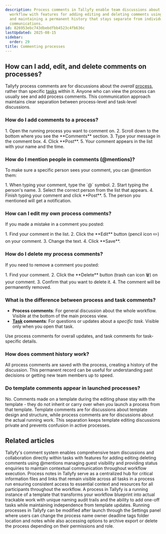 ```yaml
---
description: Process comments in Tallyfy enable team discussions about the overall
  workflow with features for adding editing and deleting comments using @mentions
  and maintaining a permanent history that stays separate from individual task-level
  communications.
id: 826953ebc743dbebdfbb4523c4fb636c
lastUpdated: 2025-08-15
sidebar:
  order: 29
title: Commenting processes
---
```



## How can I add, edit, and delete comments on processes?

Tallyfy process comments are for discussions about the *overall* [process](/products/pro/tracking-and-tasks/processes/), rather than specific [tasks](/products/pro/tracking-and-tasks/tasks/) within it. Anyone who can view the process can usually see and add process comments. This communication approach maintains clear separation between process-level and task-level discussions.

### How do I add comments to a process?

<Steps>
1. Open the running process you want to comment on.
2. Scroll down to the bottom where you see the **Comments** section.
3. Type your message in the comment box.
4. Click **Post**.
5. Your comment appears in the list with your name and the time.
</Steps>

### How do I mention people in comments (@mentions)?

To make sure a specific person sees your comment, you can @mention them:

<Steps>
1. When typing your comment, type the `@` symbol.
2. Start typing the person's name.
3. Select the correct person from the list that appears.
4. Finish typing your comment and click **Post**.
5. The person you mentioned will get a notification.
</Steps>

### How can I edit my own process comments?

If you made a mistake in a comment you posted:

<Steps>
1. Find your comment in the list.
2. Click the **Edit** button (pencil icon ✏️) on your comment.
3. Change the text.
4. Click **Save**.
</Steps>

### How do I delete my process comments?

If you need to remove a comment you posted:

<Steps>
1. Find your comment.
2. Click the **Delete** button (trash can icon 🗑️) on your comment.
3. Confirm that you want to delete it.
4. The comment will be permanently removed.
</Steps>

### What is the difference between process and task comments?

*   **Process comments**: For general discussion about the whole workflow. Visible at the bottom of the main process view.
*   **[Task](/products/pro/tracking-and-tasks/tasks/) comments**: For questions or updates about a *specific task*. Visible only when you open that task.

Use process comments for overall updates, and task comments for task-specific details.

### How does comment history work?

All process comments are saved with the process, creating a history of the discussion. This permanent record can be useful for understanding past decisions or getting new team members up to speed.

### Do template comments appear in launched processes?

No. Comments made on a template during the editing phase stay with the template - they do not inherit or carry over when you launch a process from that template. Template comments are for discussions about template design and structure, while process comments are for discussions about the actual running work. This separation keeps template editing discussions private and prevents confusion in active processes.


## Related articles
<CardGrid>
<LinkTitleCard header="<b>Tasks > Manage comments</b>" href="/products/pro/tracking-and-tasks/tasks/how-can-i-manage-comments-in-tallyfy/" > Tallyfy's comment system enables comprehensive team discussions and collaboration directly within tasks with features for adding editing deleting comments using @mentions managing guest visibility and providing status enquiries to maintain contextual communication throughout workflow execution. </LinkTitleCard>
<LinkTitleCard header="<b>Edit Processes > Add process notes</b>" href="/products/pro/tracking-and-tasks/processes/edit-processes/how-to-add-process-notes/" > Process notes in Tallyfy serve as a centralized hub for critical information files and links that remain visible across all tasks in a process run ensuring consistent access to essential context and resources for all participants throughout the workflow. </LinkTitleCard>
<LinkTitleCard header="<b>Tracking And Tasks > An overview of processes</b>" href="/products/pro/tracking-and-tasks/processes/" > A process in Tallyfy is a running instance of a template that transforms your workflow blueprint into actual trackable work with unique naming audit trails and the ability to add one-off tasks while maintaining independence from template updates. </LinkTitleCard>
<LinkTitleCard header="<b>Edit Processes > Edit tasks and process properties</b>" href="/products/pro/tracking-and-tasks/processes/edit-processes/how-can-i-edit-tasks-and-processes-in-tallyfy/" > Running processes in Tallyfy can be modified after launch through the Settings panel where users can change the process name owner deadline tags folder location and notes while also accessing options to archive export or delete the process depending on their permissions and role. </LinkTitleCard>
</CardGrid>